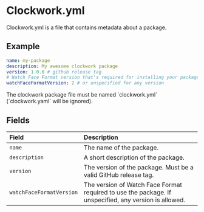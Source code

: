 
# Clockwork.yml

Clockwork.yml is a file that contains metadata about a package.

## Example

```yaml copy filename="clockwork.yml"
name: my-package
description: My awesome clockwork package
version: 1.0.0 # github release tag
# Watch Face Format version that's required for installing your package
watchFaceFormatVersion: 2 # or unspecified for any version
```

<Callout type="warning">
  The clockwork package file must be named `clockwork.yml` (`clockwork.yaml`
  will be ignored).
</Callout>

## Fields

| Field                    | Description                                                                                           |
| :----------------------- | :---------------------------------------------------------------------------------------------------- |
| `name`                   | The name of the package.                                                                              |
| `description`            | A short description of the package.                                                                   |
| `version`                | The version of the package. Must be a valid GitHub release tag.                                       |
| `watchFaceFormatVersion` | The version of Watch Face Format required to use the package. If unspecified, any version is allowed. |

